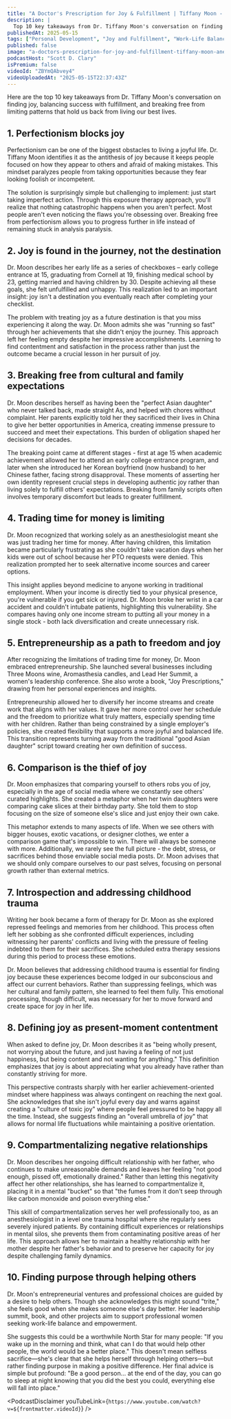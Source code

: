 ```yaml
---
title: "A Doctor's Prescription for Joy & Fulfillment | Tiffany Moon - Anesthesiologist & Author"
description: |
  Top 10 key takeaways from Dr. Tiffany Moon's conversation on finding joy, balancing success with fulfillment, and breaking free from limiting patterns that hold us back from living our best lives.
publishedAt: 2025-05-15
tags: ["Personal Development", "Joy and Fulfillment", "Work-Life Balance"]
published: false
image: "a-doctors-prescription-for-joy-and-fulfillment-tiffany-moon-anesthesiologist-and-author.jpg"
podcastHost: "Scott D. Clary"
isPremium: false
videoId: "ZBYmQAbvey4"
videoUploadedAt: "2025-05-15T22:37:43Z"
---
```



<PodcastSummaryPageLayout frontmatter={frontmatter}>
Here are the top 10 key takeaways from Dr. Tiffany Moon's conversation on finding joy, balancing success with fulfillment, and breaking free from limiting patterns that hold us back from living our best lives.

## 1. Perfectionism blocks joy

Perfectionism can be one of the biggest obstacles to living a joyful life. Dr. Tiffany Moon identifies it as the antithesis of joy because it keeps people focused on how they appear to others and afraid of making mistakes. This mindset paralyzes people from taking opportunities because they fear looking foolish or incompetent.

The solution is surprisingly simple but challenging to implement: just start taking imperfect action. Through this exposure therapy approach, you'll realize that nothing catastrophic happens when you aren't perfect. Most people aren't even noticing the flaws you're obsessing over. Breaking free from perfectionism allows you to progress further in life instead of remaining stuck in analysis paralysis.

## 2. Joy is found in the journey, not the destination

Dr. Moon describes her early life as a series of checkboxes – early college entrance at 15, graduating from Cornell at 19, finishing medical school by 23, getting married and having children by 30. Despite achieving all these goals, she felt unfulfilled and unhappy. This realization led to an important insight: joy isn't a destination you eventually reach after completing your checklist.

The problem with treating joy as a future destination is that you miss experiencing it along the way. Dr. Moon admits she was "running so fast" through her achievements that she didn't enjoy the journey. This approach left her feeling empty despite her impressive accomplishments. Learning to find contentment and satisfaction in the process rather than just the outcome became a crucial lesson in her pursuit of joy.

## 3. Breaking free from cultural and family expectations

Dr. Moon describes herself as having been the "perfect Asian daughter" who never talked back, made straight As, and helped with chores without complaint. Her parents explicitly told her they sacrificed their lives in China to give her better opportunities in America, creating immense pressure to succeed and meet their expectations. This burden of obligation shaped her decisions for decades.

The breaking point came at different stages - first at age 15 when academic achievement allowed her to attend an early college entrance program, and later when she introduced her Korean boyfriend (now husband) to her Chinese father, facing strong disapproval. These moments of asserting her own identity represent crucial steps in developing authentic joy rather than living solely to fulfill others' expectations. Breaking from family scripts often involves temporary discomfort but leads to greater fulfillment.

## 4. Trading time for money is limiting

Dr. Moon recognized that working solely as an anesthesiologist meant she was just trading her time for money. After having children, this limitation became particularly frustrating as she couldn't take vacation days when her kids were out of school because her PTO requests were denied. This realization prompted her to seek alternative income sources and career options.

This insight applies beyond medicine to anyone working in traditional employment. When your income is directly tied to your physical presence, you're vulnerable if you get sick or injured. Dr. Moon broke her wrist in a car accident and couldn't intubate patients, highlighting this vulnerability. She compares having only one income stream to putting all your money in a single stock - both lack diversification and create unnecessary risk.

## 5. Entrepreneurship as a path to freedom and joy

After recognizing the limitations of trading time for money, Dr. Moon embraced entrepreneurship. She launched several businesses including Three Moons wine, Aromasthesia candles, and Lead Her Summit, a women's leadership conference. She also wrote a book, "Joy Prescriptions," drawing from her personal experiences and insights.

Entrepreneurship allowed her to diversify her income streams and create work that aligns with her values. It gave her more control over her schedule and the freedom to prioritize what truly matters, especially spending time with her children. Rather than being constrained by a single employer's policies, she created flexibility that supports a more joyful and balanced life. This transition represents turning away from the traditional "good Asian daughter" script toward creating her own definition of success.

## 6. Comparison is the thief of joy

Dr. Moon emphasizes that comparing yourself to others robs you of joy, especially in the age of social media where we constantly see others' curated highlights. She created a metaphor when her twin daughters were comparing cake slices at their birthday party. She told them to stop focusing on the size of someone else's slice and just enjoy their own cake.

This metaphor extends to many aspects of life. When we see others with bigger houses, exotic vacations, or designer clothes, we enter a comparison game that's impossible to win. There will always be someone with more. Additionally, we rarely see the full picture - the debt, stress, or sacrifices behind those enviable social media posts. Dr. Moon advises that we should only compare ourselves to our past selves, focusing on personal growth rather than external metrics.

## 7. Introspection and addressing childhood trauma

Writing her book became a form of therapy for Dr. Moon as she explored repressed feelings and memories from her childhood. This process often left her sobbing as she confronted difficult experiences, including witnessing her parents' conflicts and living with the pressure of feeling indebted to them for their sacrifices. She scheduled extra therapy sessions during this period to process these emotions.

Dr. Moon believes that addressing childhood trauma is essential for finding joy because these experiences become lodged in our subconscious and affect our current behaviors. Rather than suppressing feelings, which was her cultural and family pattern, she learned to feel them fully. This emotional processing, though difficult, was necessary for her to move forward and create space for joy in her life.

## 8. Defining joy as present-moment contentment

When asked to define joy, Dr. Moon describes it as "being wholly present, not worrying about the future, and just having a feeling of not just happiness, but being content and not wanting for anything." This definition emphasizes that joy is about appreciating what you already have rather than constantly striving for more.

This perspective contrasts sharply with her earlier achievement-oriented mindset where happiness was always contingent on reaching the next goal. She acknowledges that she isn't joyful every day and warns against creating a "culture of toxic joy" where people feel pressured to be happy all the time. Instead, she suggests finding an "overall umbrella of joy" that allows for normal life fluctuations while maintaining a positive orientation.

## 9. Compartmentalizing negative relationships

Dr. Moon describes her ongoing difficult relationship with her father, who continues to make unreasonable demands and leaves her feeling "not good enough, pissed off, emotionally drained." Rather than letting this negativity affect her other relationships, she has learned to compartmentalize it, placing it in a mental "bucket" so that "the fumes from it don't seep through like carbon monoxide and poison everything else."

This skill of compartmentalization serves her well professionally too, as an anesthesiologist in a level one trauma hospital where she regularly sees severely injured patients. By containing difficult experiences or relationships in mental silos, she prevents them from contaminating positive areas of her life. This approach allows her to maintain a healthy relationship with her mother despite her father's behavior and to preserve her capacity for joy despite challenging family dynamics.

## 10. Finding purpose through helping others

Dr. Moon's entrepreneurial ventures and professional choices are guided by a desire to help others. Though she acknowledges this might sound "trite," she feels good when she makes someone else's day better. Her leadership summit, book, and other projects aim to support professional women seeking work-life balance and empowerment.

She suggests this could be a worthwhile North Star for many people: "If you wake up in the morning and think, what can I do that would help other people, the world would be a better place." This doesn't mean selfless sacrifice—she's clear that she helps herself through helping others—but rather finding purpose in making a positive difference. Her final advice is simple but profound: "Be a good person... at the end of the day, you can go to sleep at night knowing that you did the best you could, everything else will fall into place."

<PodcastDisclaimer
  youTubeLink={`https://www.youtube.com/watch?v=${frontmatter.videoId}`}
/>

</PodcastSummaryPageLayout>
